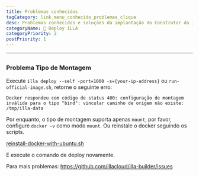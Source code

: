 ```yaml
---
title: Problemas conhecidos
tagCategory: link_menu_conhecido_problemas_clique
desc: Problemas conhecidos e soluções da implantação do Construtor da ILLA.
categoryName: 👷 Deploy ILLA
categoryPriority: 2
postPriority: 1
---
```


* * *

## <h2 hidden>Known Issues</h2>

### Problema Tipo de Montagem

Execute `illa deploy --self -port=1000 -s={your-ip-address}` ou `run-official-image.sh`, retorne o seguinte erro:

`Docker respondeu com código de status 400: configuração de montagem inválida para o tipo "bind": vincular caminho de origem não existe: /tmp/illa-data`

Por enquanto, o tipo de montagem suporta apenas `mount`, por favor, configure `docker -v` como modo `mount`. Ou reinstale o docker seguindo os scripts.

[reinstall-docker-with-ubuntu.sh](https://github.com/illacloud/deploy-illa-manually/blob/main/utils/reinstall-docker-with-ubuntu.sh)

E execute o comando de deploy novamente.

Para mais problemas: https://github.com/illacloud/illa-builder/issues
